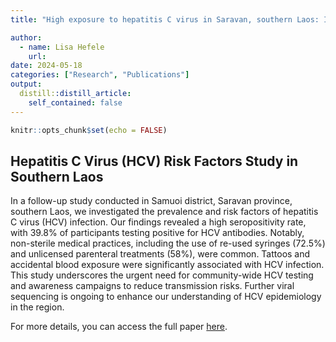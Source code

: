 ```yaml
---
title: "High exposure to hepatitis C virus in Saravan, southern Laos: Identification of several risk practices"

author:
  - name: Lisa Hefele
    url: 
date: 2024-05-18
categories: ["Research", "Publications"]
output:
  distill::distill_article:
    self_contained: false
---
```



```r
knitr::opts_chunk$set(echo = FALSE)
```



## Hepatitis C Virus (HCV) Risk Factors Study in Southern Laos

In a follow-up study conducted in Samuoi district, Saravan province, southern Laos, we investigated the prevalence and risk factors of hepatitis C virus (HCV) infection. Our findings revealed a high seropositivity rate, with 39.8% of participants testing positive for HCV antibodies. Notably, non-sterile medical practices, including the use of re-used syringes (72.5%) and unlicensed parenteral treatments (58%), were common. Tattoos and accidental blood exposure were significantly associated with HCV infection. This study underscores the urgent need for community-wide HCV testing and awareness campaigns to reduce transmission risks. Further viral sequencing is ongoing to enhance our understanding of HCV epidemiology in the region.

For more details, you can access the full paper [here](https://www.thelancet.com/journals/lanwpc/article/PIIS2666-6065(22)00247-4/fulltext).












